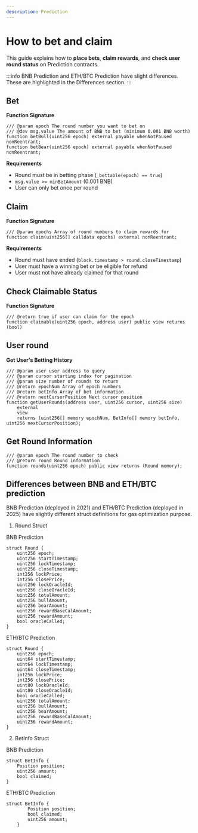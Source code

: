 ```yaml
---
description: Prediction 
---
```


# How to bet and claim

This guide explains how to **place bets**, **claim rewards**, and **check user round status** on Prediction contracts.

:::info
BNB Prediction and ETH/BTC Prediction have slight differences. These are highlighted in the Differences section.
:::


## Bet 

**Function Signature**
```solidity
/// @param epoch The round number you want to bet on
/// @dev msg.value The amount of BNB to bet (minimum 0.001 BNB worth)
function betBull(uint256 epoch) external payable whenNotPaused nonReentrant;
function betBear(uint256 epoch) external payable whenNotPaused nonReentrant;
```

**Requirements**
- Round must be in betting phase (`_bettable(epoch) == true`)
- `msg.value >= minBetAmount` (0.001 BNB)
- User can only bet once per round


## Claim

**Function Signature**
```solidity
/// @param epochs Array of round numbers to claim rewards for
function claim(uint256[] calldata epochs) external nonReentrant;
```

**Requirements**
- Round must have ended (`block.timestamp > round.closeTimestamp`)
- User must have a winning bet or be eligible for refund
- User must not have already claimed for that round

## Check Claimable Status

**Function Signature**
```solidity
/// @return true if user can claim for the epoch
function claimable(uint256 epoch, address user) public view returns (bool)
```

## User round

**Get User's Betting History**
```solidity
/// @param user user address to query
/// @param cursor starting index for pagination
/// @param size number of rounds to return
/// @return epochNum Array of epoch numbers
/// @return betInfo Array of bet information
/// @return nextCursorPosition Next cursor position
function getUserRounds(address user, uint256 cursor, uint256 size)
    external
    view
    returns (uint256[] memory epochNum, BetInfo[] memory betInfo, uint256 nextCursorPosition);
```

## Get Round Information
```solidity
/// @param epoch The round number to check
/// @return round Round information
function rounds(uint256 epoch) public view returns (Round memory);
```

## Differences between BNB and ETH/BTC prediction

BNB Prediction (deployed in 2021) and ETH/BTC Prediction (deployed in 2025) have slightly different struct definitions for gas optimization purpose.

1. Round Struct

BNB Prediction
```solidity
struct Round {
    uint256 epoch;
    uint256 startTimestamp;
    uint256 lockTimestamp;
    uint256 closeTimestamp;
    int256 lockPrice;
    int256 closePrice;
    uint256 lockOracleId;
    uint256 closeOracleId;
    uint256 totalAmount;
    uint256 bullAmount;
    uint256 bearAmount;
    uint256 rewardBaseCalAmount;
    uint256 rewardAmount;
    bool oracleCalled;
}
```

ETH/BTC Prediction
```solidity
struct Round {
    uint256 epoch;
    uint64 startTimestamp;
    uint64 lockTimestamp;
    uint64 closeTimestamp;
    int256 lockPrice;
    int256 closePrice;
    uint80 lockOracleId;
    uint80 closeOracleId;
    bool oracleCalled;
    uint256 totalAmount;
    uint256 bullAmount;
    uint256 bearAmount;
    uint256 rewardBaseCalAmount;
    uint256 rewardAmount;
}
```

2. BetInfo Struct

BNB Prediction
```solidity
struct BetInfo {
    Position position;
    uint256 amount;
    bool claimed; 
}
```

ETH/BTC Prediction
```solidity
struct BetInfo {
        Position position;
        bool claimed;
        uint256 amount;
    }
```

